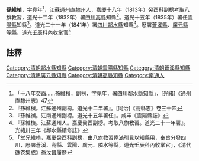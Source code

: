 {{明清人物信息框
| 姓名 = 孫維楨
| 原名 = 
| 圖片名稱=  
| 圖片大小 = 220px
| 圖片說明 =  
| 最高職務 = [[四川|四川]][[鄰水縣知縣|鄰水縣知縣]]
| 國家 = 大清
| 爵位 =
| 籍貫 = [[江蘇|江蘇]][[通州直隸州|通州直隸州]]
| 族裔 =  
| 旗籍 =  
| 字號 = 字堯年
| 諡號 = 
| 出生日期 = 
| 出生地點 =
| 逝世日期 =  
| 逝世地點 = 
| 墓葬 = 
| 配偶 = 徐氏<ref>「女適同里孫維楨，嘉慶癸酉副貢，四川鄰水縣知縣」，〈鄉謚孝惠徐愚谷先生傳〉，《斯未信齋文編》</ref>
| 親屬 =   
| 出身 = 
*  嘉慶十八年癸酉科副榜
| 經歷 = 
| 著作 =  
*
*
*
}}
'''孫維楨'''{{BD|？年||？年||}}，字堯年<ref>「十八年癸酉……孫維楨，副榜，字堯年，署四川鄰水縣知縣」，[光緒]《通州直隸州志》47</ref>，[[江蘇|江蘇]][[通州直隸州|通州直隸州]]人，嘉慶十八年（1813年）癸酉科副榜考取八旗教習，道光十二年（1832年）署[[四川|四川]][[高縣|高縣]]知縣<ref>『孫維楨。江蘇通州副榜。道光十二年署』。[同治]《高縣志》卷三十四 </ref>。道光十五年（1835年）署任[[雲陽縣|雲陽縣]]知縣<ref>『孫維禎。江南通州副榜。道光十五年署任』。咸丰《雲陽縣誌》</ref>。道光二十一年（1841年）署[[四川|四川]][[鄰水縣|鄰水縣]]知縣<ref>『孫維楨。江蘇通州人。嘉慶癸酉副榜。考取八旗教習。道光二十一年署』。光緒卅三年《鄰水縣續修誌》</ref>。厯署[[蒼溪縣|蒼溪縣]]、[[廣元縣|廣元縣]]等縣，道光壬辰科內收掌官<ref>「堂兄維楨，嘉慶癸酉科副榜，由八旗教習俸滿引見以知縣用，奉旨分發四川，厯署蒼溪、高縣、雲陽、廣元、隣水等縣，道光壬辰科內收掌官」，《清代硃卷集成》[[孫汝昌|孫汝昌]]履歷</ref>
==註釋==
{{reflist}}
{{清朝人物小作品}}
{{鄰水縣知縣}}
[[Category:清朝鄰水縣知縣|Category:清朝鄰水縣知縣]]
[[Category:清朝雲陽縣知縣|Category:清朝雲陽縣知縣]]
[[Category:清朝蒼溪縣知縣|Category:清朝蒼溪縣知縣]]
[[Category:清朝廣元縣知縣|Category:清朝廣元縣知縣]]
[[Category:清朝高縣知縣|Category:清朝高縣知縣]]
[[Category:南通人|Category:南通人]]